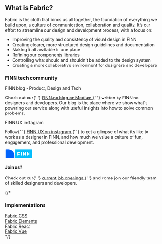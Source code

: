 <div className="grid lg:grid-cols-3 gap-16">
  <div className="lg:col-span-2">
    <h2>What is Fabric?</h2>
    <p>
      Fabric is the cloth that binds us all together, the foundation of
      everything we build upon, a culture of communication, collaboration and
      quality. It’s our effort to streamline our design and development process,
      with a focus on:
    </p>
    <ul>
      <li>Improving the quality and consistency of visual design in FINN</li>
      <li>
        Creating clearer, more structured design guidelines and documentation
      </li>
      <li>Making it all available in one place</li>
      <li>Refining our components libraries</li>
      <li>
        Controlling what should and shouldn't be added to the design system
      </li>
      <li>
        Creating a more collaborative environment for designers and developers
      </li>
    </ul>
    <h3 className="mb-20">FINN tech community</h3>
    <p className="font-bold">FINN blog - Product, Design and Tech</p>
    <p>
      Check out our{' '}
      <a
        className="underline"
        href="https://medium.com/finn-no"
        target="_blank"
      >
        FINN.no blog on Medium
      </a>{' '}
      written by FINN.no designers and developers. Our blog is the place where
      we show what's powering our service along with useful insights into how to
      solve common problems.
    </p>
    <p className="font-bold">FINN UX instagram</p>
    <p>
      Follow{' '}
      <a
        className="underline"
        href="https://www.instagram.com/finnuxdesign"
        target="_blank"
      >
        FINN UX on instagram
      </a>{' '}
      to get a glimpse of what it’s like to work as a designer in FINN, and how
      much we value a culture of fun, engagement, and professional development.
    </p>
    <div className="flex shadow" style={{borderRadius: 5}}>
      <div className="bg-aqua-400 flex items-center px-12" style={{borderTopLeftRadius: 5, borderBottomLeftRadius: 5}}>
        <svg
          width="92"
          height="32"
          viewBox="0 0 92 32"
          fill="none"
          xmlns="http://www.w3.org/2000/svg"
        >
          <path
            fill-rule="evenodd"
            clip-rule="evenodd"
            d="M11.252 2.08789H3.02281C2.50962 2.08789 2.09222 2.50462 2.09222 3.01676V28.9835C2.09222 29.4957 2.50962 29.9124 3.02281 29.9124H29.9738V20.7712C29.9738 10.4692 21.5753 2.08789 11.252 2.08789Z"
            fill="#0063FB"
          />
          <path
            fill-rule="evenodd"
            clip-rule="evenodd"
            d="M88.9772 2.08789H32.9965C32.4833 2.08789 32.0657 2.50462 32.0657 3.01676V29.9122H88.9772C89.4904 29.9122 89.9079 29.4957 89.9079 28.9835V3.01676C89.9079 2.50462 89.4904 2.08789 88.9772 2.08789Z"
            fill="#06BEFB"
          />
          <path
            fill-rule="evenodd"
            clip-rule="evenodd"
            d="M2.09214 28.9835V3.01672C2.09214 2.50457 2.50973 2.08785 3.02292 2.08785H11.2519C21.5752 2.08785 29.9737 10.4691 29.9737 20.7712V29.9122H3.02292C2.50973 29.9122 2.09214 29.4956 2.09214 28.9835ZM89.9079 28.9835C89.9079 29.4956 89.4903 29.9122 88.9771 29.9122H32.0658V3.01672C32.0658 2.50457 32.4834 2.08785 32.9966 2.08785H88.9771C89.4903 2.08785 89.9079 2.50457 89.9079 3.01672V28.9835ZM88.9771 0H32.9966C31.3297 0 29.9737 1.35326 29.9737 3.01672V11.7009C26.5933 4.78019 19.4719 0 11.2519 0H3.02292C1.35604 0 0 1.35326 0 3.01672V28.9835C0 30.6467 1.35604 32 3.02292 32H88.9771C90.644 32 92 30.6467 92 28.9835V3.01672C92 1.35326 90.644 0 88.9771 0Z"
            fill="white"
          />
          <path
            fill-rule="evenodd"
            clip-rule="evenodd"
            d="M41.5072 10.5752H49.0454C49.373 10.5752 49.6385 10.8402 49.6385 11.167V13.0232C49.6385 13.3501 49.373 13.6151 49.0454 13.6151H44.2116V16.0641H48.0603C48.3879 16.0641 48.6534 16.3291 48.6534 16.656V18.2363C48.6534 18.5631 48.3879 18.8281 48.0603 18.8281H44.2116V20.8336C44.2116 21.1604 43.9461 21.4252 43.6186 21.4252H41.5072C41.1797 21.4252 40.9142 21.1604 40.9142 20.8336V11.167C40.9142 10.8402 41.1797 10.5752 41.5072 10.5752ZM52.9221 10.5752H55.0335C55.361 10.5752 55.6265 10.8402 55.6265 11.167V20.8336C55.6265 21.1604 55.361 21.4254 55.0335 21.4254H52.9221C52.5946 21.4254 52.3291 21.1604 52.3291 20.8336V11.167C52.3291 10.8402 52.5946 10.5752 52.9221 10.5752ZM80.4666 10.5752H78.355C78.0277 10.5752 77.7622 10.8402 77.7622 11.167V15.907L74.4607 10.9287C74.3142 10.708 74.0665 10.5752 73.8012 10.5752H72.1792C71.8517 10.5752 71.5862 10.8402 71.5862 11.167V20.8336C71.5862 21.1604 71.8517 21.4252 72.1792 21.4252H74.2908C74.6183 21.4252 74.8836 21.1604 74.8836 20.8336V16.1484L78.1129 21.0685C78.259 21.2911 78.5077 21.4252 78.7744 21.4252H80.4666C80.7941 21.4252 81.0596 21.1604 81.0596 20.8336V11.167C81.0596 10.8402 80.7941 10.5752 80.4666 10.5752ZM65.6385 10.5752H67.7501C68.0776 10.5752 68.3431 10.8402 68.3431 11.167V20.8336C68.3431 21.1604 68.0776 21.4252 67.7501 21.4252H66.0578C65.7912 21.4252 65.5425 21.2911 65.3964 21.0685L62.1671 16.1484V20.8336C62.1671 21.1604 61.9016 21.4252 61.5742 21.4252H59.4627C59.1352 21.4252 58.8696 21.1604 58.8696 20.8336V11.167C58.8696 10.8402 59.1352 10.5752 59.4627 10.5752H61.0847C61.35 10.5752 61.5977 10.708 61.7441 10.9287L65.0455 15.907V11.167C65.0455 10.8402 65.311 10.5752 65.6385 10.5752Z"
            fill="white"
          />
        </svg>
      </div>
      <div className="pl-20">
        <h4 className="pt-16">Join us?</h4>
        <p className="pb-12 pr-4">
          Check out our{' '}
          <a
            className="underline"
            href="https://www.finn.no/jobbeifinn/jobb-i-finn"
            target="_blank"
          >
            current job openings
          </a>{' '}
          and come join our friendly team of skilled designers and developers.
        </p>
      </div>
    </div>

  </div>
  <div>
    <f-docs-highlight-box></f-docs-highlight-box>
    {/* <div className="bg-gray-100 rounded-8 p-24 mb-24 block sm:grid sm:grid-cols-2 gap-x-16 lg:block">
      <h3 className="col-span-2 h4 mb-16">Implementations</h3>
      <a
        href="https://css.fabric-ds.io/"
        className="bg-white border mb-16 rounded-4 flex lg:flex items-center align-middle no-underline hover:no-underline text-gray-800"
      >
        <div className="w-48 h-48 p-8 border-r flex"></div>
        <div className="px-16">Fabric CSS</div>
      </a>
      <a
        href="https://elements.fabric-ds.io/"
        className="bg-white border mb-16 rounded-4 flex items-center align-middle no-underline hover:no-underline text-gray-800"
      >
        <div className="w-48 h-48 p-8 border-r flex"></div>
        <div className="px-16">Fabric Elements</div>
      </a>
      <a
        href="https://react.fabric-ds.io/"
        className="bg-white border mb-16 rounded-4 flex items-center align-middle no-underline hover:no-underline text-gray-800"
      >
        <div className="w-48 h-48 p-8 border-r flex"></div>
        <div className="px-16">Fabric React</div>
      </a>
      <a
        href="https://vue.fabric-ds.io/"
        className="bg-white border mb-16 rounded-4 flex items-center align-middle no-underline hover:no-underline text-gray-800"
      >
        <div className="w-48 h-48 p-8 border-r flex"></div>
        <div className="px-16">Fabric Vue</div>
      </a>
    </div> */}
  </div>
</div>
